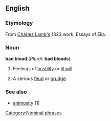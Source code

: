 ==English==
<!--===Pronunciation===-->
===Etymology===
From [[w:Charles Lamb|Charles Lamb's]] 1823 work, Essays of Elia. 

===Noun=== 
'''bad blood''' (''Plural:'' '''bad bloods''')

# {{idiom}} Feelings of [[hostility]] or [[ill will]].
# A serious [[feud]] or [[grudge]].

===See also===
*[[animosity]] (1)

[[Category:Nominal phrases]]